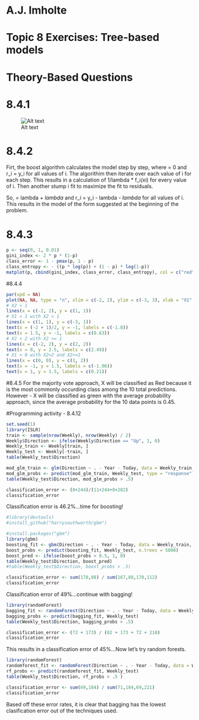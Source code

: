 # A.J. Imholte
# Topic 8 Exercises: Tree-based models

# Theory-Based Questions

# 8.4.1

 ![Alt text](IMG_0696.JPG)

# 8.4.2
Firt, the boost algorithm calculates the model step by step, where \hat{f_x} = 0 and r_i = y_i for all values of i. The algorithim then iterate over each value of i for each step. This results in a calculation of 1/lambda * f_i*(x*i) for every value of i. Then another stump i fit to maximize the fit to residuals.

So, \hat{f_x} = lambda*\hat{f1_x} + lambda*\hat{f2_x} and r_i = y_i - lambda*\hat{f1_xi} - lambda*\hat{f2_xi} for all values of i. This results in the model of the form suggested at the beginning of the problem.

# 8.4.3
```r
p <- seq(0, 1, 0.01)
gini_index <- 2 * p * (1-p)
class_error <- 1 - pmax(p, 1 - p)
class_entropy <- - ((p * log(p)) + (1 - p) * log(1-p))
matplot(p, cbind(gini_index, class_error, class_entropy), col = c("red", "orange", "green"))
```
#8.4.4
```r
par(xpd = NA)
plot(NA, NA, type = "n", xlim = c(-2, 2), ylim = c(-3, 3), xlab = "X1", ylab = "X2")
# X2 < 1
lines(x = c(-2, 2), y = c(1, 1))
# X1 < 1 with X2 < 1
lines(x = c(1, 1), y = c(-3, 1))
text(x = (-2 + 1)/2, y = -1, labels = c(-1.8))
text(x = 1.5, y = -1, labels = c(0.63))
# X2 < 2 with X2 >= 1
lines(x = c(-2, 2), y = c(2, 2))
text(x = 0, y = 2.5, labels = c(2.49))
# X1 < 0 with X2<2 and X2>=1
lines(x = c(0, 0), y = c(1, 2))
text(x = -1, y = 1.5, labels = c(-1.06))
text(x = 1, y = 1.5, labels = c(0.21))
```
#8.4.5
For the majority vote approach, X will be classified as Red because it is the most commonly occurding class among the 10 total predictions. However - X will be classified as green with the average probability approach, since the average probability for the 10 data points is 0.45.

#Programming activity - 8.4.12
```r
set.seed(1)
library(ISLR)
train <- sample(nrow(Weekly), nrow(Weekly) / 2)
Weekly$Direction <- ifelse(Weekly$Direction == "Up", 1, 0)
Weekly_train <- Weekly[train, ]
Weekly_test <- Weekly[-train, ]
table(Weekly_test$Direction)
```

```r
mod_glm_train <- glm(Direction ~ . - Year - Today, data = Weekly_train, family = "binomial")
mod_glm_probs <- predict(mod_glm_train, Weekly_test, type = "response")
table(Weekly_test$Direction, mod_glm_probs > .5)
```
```r
classification_error <- (8+244)/(11+244+8+282)
classification_error
```
Classification error is 46.2%...time for boosting!
```r
#library(devtools)
#install_github("harrysouthworth/gbm")
```

```r
#install.packages("gbm")
library(gbm)
boosting_fit <- gbm(Direction ~ . - Year - Today, data = Weekly_train, distribution = "bernoulli", n.trees = 5000)
boost_probs <- predict(boosting_fit, Weekly_test, n.trees = 5000)
boost_pred <- ifelse(boost_probs > 0.5, 1, 0)
table(Weekly_test$Direction, boost_pred)
#table(Weekly_test$Direction, boost_probs > .5)
```
```r
classification_error <- sum(178,88) / sum(167,88,178,112)
classification_error
```
Classification error of 49%...continue with bagging!
```r
library(randomForest)
bagging_fit <- randomForest(Direction ~ . - Year - Today, data = Weekly_train, mtry = 6)
bagging_probs <- predict(bagging_fit, Weekly_test)
table(Weekly_test$Direction, bagging_probs > .5)
```
```r
classification_error <- (72 + 173) / (82 + 173 + 72 + 218)
classification_error
```
This results in a classification error of 45%...Now let's try random forests.
```r
library(randomForest)
randomforest_fit <- randomForest(Direction ~ . - Year - Today, data = Weekly_train, mtry = 2)
rf_probs <- predict(randomforest_fit, Weekly_test)
table(Weekly_test$Direction, rf_probs > .5 )
```
```r
classification_error <- sum(69,184) / sum(71,184,69,221)
classification_error
```
Based off these error rates, it is clear that bagging has the lowest clasification error out of the techniques used.

